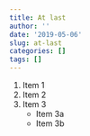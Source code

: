 ```yaml
---
title: At last
author: ''
date: '2019-05-06'
slug: at-last
categories: []
tags: []
---
```


1. Item 1
2. Item 2
3. Item 3
    + Item 3a
    + Item 3b